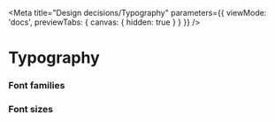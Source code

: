 
<Meta
  title="Design decisions/Typography"
  parameters={{
    viewMode: 'docs',
    previewTabs: {
      canvas: { hidden: true }
     }
  }}
/>

# Typography

### Font families

<DesignTokenDocBlock categoryName="Font families" maxHeight={600} viewType="table" />

### Font sizes

<DesignTokenDocBlock categoryName="Font sizes" maxHeight={600} viewType="table" />
